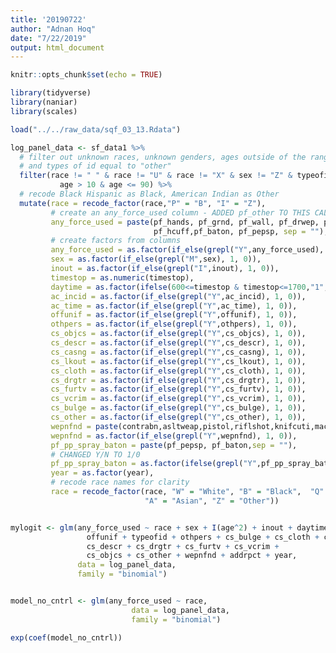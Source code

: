 ```yaml
---
title: '20190722'
author: "Adnan Hoq"
date: "7/22/2019"
output: html_document
---
```


```r
knitr::opts_chunk$set(echo = TRUE)
```

```r
library(tidyverse)
library(naniar)
library(scales)
```


```r
load("../../raw_data/sqf_03_13.Rdata")
```


```r

log_panel_data <- sf_data1 %>%
  # filter out unknown races, unknown genders, ages outside of the range 10-90,
  # and types of id equal to "other"
  filter(race != " " & race != "U" & race != "X" & sex != "Z" & typeofid != "O" &
           age > 10 & age <= 90) %>%
  # recode Black Hispanic as Black, American Indian as Other
  mutate(race = recode_factor(race,"P" = "B", "I" = "Z"),
         # create an any_force_used column - ADDED pf_other TO THIS CALCULATION
         any_force_used = paste(pf_hands, pf_grnd, pf_wall, pf_drwep, pf_ptwep,
                                pf_hcuff,pf_baton, pf_pepsp, sep = ""),
         # create factors from columns
         any_force_used = as.factor(if_else(grepl("Y",any_force_used), 1, 0)),
         sex = as.factor(if_else(grepl("M",sex), 1, 0)),
         inout = as.factor(if_else(grepl("I",inout), 1, 0)),
         timestop = as.numeric(timestop),
         daytime = as.factor(ifelse(600<=timestop & timestop<=1700,"1","0")),
         ac_incid = as.factor(if_else(grepl("Y",ac_incid), 1, 0)),
         ac_time = as.factor(if_else(grepl("Y",ac_time), 1, 0)),
         offunif = as.factor(if_else(grepl("Y",offunif), 1, 0)),
         othpers = as.factor(if_else(grepl("Y",othpers), 1, 0)),
         cs_objcs = as.factor(if_else(grepl("Y",cs_objcs), 1, 0)),
         cs_descr = as.factor(if_else(grepl("Y",cs_descr), 1, 0)),
         cs_casng = as.factor(if_else(grepl("Y",cs_casng), 1, 0)),
         cs_lkout = as.factor(if_else(grepl("Y",cs_lkout), 1, 0)),
         cs_cloth = as.factor(if_else(grepl("Y",cs_cloth), 1, 0)),
         cs_drgtr = as.factor(if_else(grepl("Y",cs_drgtr), 1, 0)),
         cs_furtv = as.factor(if_else(grepl("Y",cs_furtv), 1, 0)),
         cs_vcrim = as.factor(if_else(grepl("Y",cs_vcrim), 1, 0)),
         cs_bulge = as.factor(if_else(grepl("Y",cs_bulge), 1, 0)),
         cs_other = as.factor(if_else(grepl("Y",cs_other), 1, 0)),
         wepnfnd = paste(contrabn,asltweap,pistol,riflshot,knifcuti,machgun,othrweap, sep = ""),
         wepnfnd = as.factor(if_else(grepl("Y",wepnfnd), 1, 0)),
         pf_pp_spray_baton = paste(pf_pepsp, pf_baton,sep = ""),
         # CHANGED Y/N TO 1/0
         pf_pp_spray_baton = as.factor(ifelse(grepl("Y",pf_pp_spray_baton), 1, 0)),
         year = as.factor(year),
         # recode race names for clarity
         race = recode_factor(race, "W" = "White", "B" = "Black",  "Q" ="Hispanic",
                              "A" = "Asian", "Z" = "Other"))


mylogit <- glm(any_force_used ~ race + sex + I(age^2) + inout + daytime + ac_incid + ac_time +
                 offunif + typeofid + othpers + cs_bulge + cs_cloth + cs_casng + cs_lkout +
                 cs_descr + cs_drgtr + cs_furtv + cs_vcrim +
                 cs_objcs + cs_other + wepnfnd + addrpct + year,
               data = log_panel_data,
               family = "binomial")


model_no_cntrl <- glm(any_force_used ~ race,
                           data = log_panel_data,
                           family = "binomial")

exp(coef(model_no_cntrl))

```